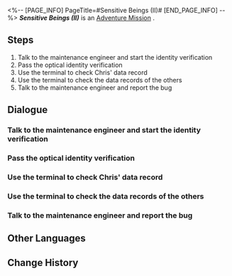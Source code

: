<%-- [PAGE_INFO]
PageTitle=#Sensitive Beings (II)#
[END_PAGE_INFO] --%>
{{Stub|Dialogue, characters, and location(s)}}
{{Mission Infobox
|id            = 2000303
|title         = 
|image         = Mission Sensitive Beings (II).png
|type          = Adventure
|event_name    = 
|chapter       = 
|requirements  = Complete [[Adventure Mission]] ''[[Sensitive Beings (I)]]'' and wait for the next Daily [[Reset]]
|summary       = The Curio "Crackup Conch" was infected by the memetic virus, spreading anti-motivational quotes in the space station. Asta wanted your help to investigate the source of this virus.<br />Upon checking Chris's browsing history, you discovered that he was not infected.
|characters    = <!--characters that appear in this mission-->
|startLocation = <!--location as it intially appears on the mission screen-->
|world         = <!--i.e. Penacony-->
|area          = <!--i.e. A Child's Dream-->
|prev          = 
|next          = Sensitive Beings (III)
|exp           = 100
|credits       = 6000
|stellarJade   = 
|other         = {{Card List|Sparse Aether*6|delim=;}}
}}
'''''Sensitive Beings (II)''''' is an [[Adventure Mission]]<!--in [world]-->.

==Steps==
# Talk to the maintenance engineer and start the identity verification
# Pass the optical identity verification
# Use the terminal to check Chris' data record
# Use the terminal to check the data records of the others
# Talk to the maintenance engineer and report the bug

<!--
==Gameplay Notes==

--><!--
==Trial Character==

-->
==Dialogue==
{{Stub Dialogue}}
===Talk to the maintenance engineer and start the identity verification===
{{Mission Description|type=adventure|location=<!--to be added-->|The space station hasn't recovered from the previous accident. Without the support of new equipment, the terminal's computing power is severely lacking. The computing power should pick up the next day though. Now a new day begins...}}
{{Dialogue Start}}
:{{tx}}
{{Dialogue End}}

===Pass the optical identity verification===
{{Mission Description|type=adventure|location=<!--to be added-->|update|The maintenance engineer starts the optical identity verification for you manually. So far, so good.}}
{{Dialogue Start}}
:{{tx}}
{{Dialogue End}}

===Use the terminal to check Chris' data record===
{{Mission Description|type=adventure|location=<!--to be added-->|update|The terminal stores the data records of everyone in the space station. You decide to check Chris' record today.}}
{{Dialogue Start}}
:{{tx}}
{{Dialogue End}}

===Use the terminal to check the data records of the others===
{{Mission Description|type=adventure|location=<!--to be added-->|update|You didn't expect Chris to cause so much trouble in online forums. No wonder he treated you like that. Now it all makes sense. But if he is not infected, who is?}}
{{Dialogue Start}}
:{{tx}}
{{Dialogue End}}

===Talk to the maintenance engineer and report the bug===
{{Mission Description|type=adventure|location=<!--to be added-->|update|You planned to check Joanne's record next, but the terminal crashed again. You have to ask for the engineer's help once more...}}
{{Dialogue Start}}
:{{tx}}
{{Dialogue End}}

==Other Languages==
{{Other Languages
|en   = Sensitive Beings (II)
|zhs  = 人非草木•其二
|zht  = 人非草木•其二
|ja   = 人非木石・その2
|ko   = 인간은 감정의 동물•2
|es   = Seres sensibles: parte II
|fr   = Êtres sensibles (II)
|ru   = У людей есть чувства II
|th   = มนุษย์ก็มีหัวจิตหัวใจ 2
|vi   = Người Không Phải Cây Cỏ-2
|de   = Empfindsame Wesen (Teil 2)
|id   = Makhluk Berperasaan (II)
|pt   = Seres Sensitivos (II)
}}

==Change History==
{{Change History|1.0}}

